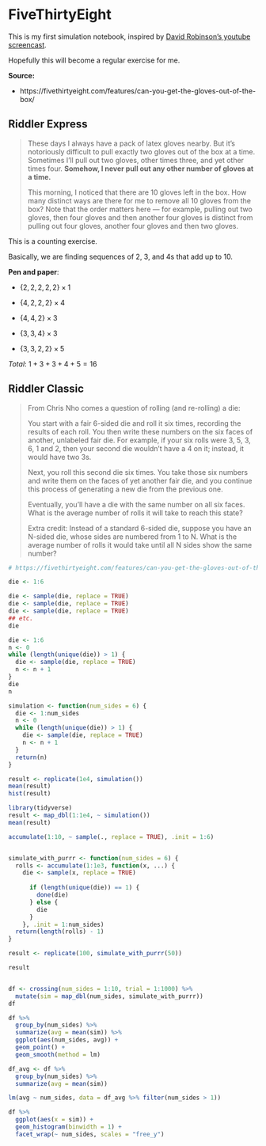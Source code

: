 # FiveThirtyEight

This is my first simulation notebook, inspired by [David Robinson's youtube screencast](https://www.youtube.com/watch?v=XEsNpxl5b1M).

Hopefully this will become a regular exercise for me.

**Source:**

-   https://fivethirtyeight.com/features/can-you-get-the-gloves-out-of-the-box/

## Riddler Express

> These days I always have a pack of latex gloves nearby. But it's notoriously difficult to pull exactly two gloves out of the box at a time. Sometimes I'll pull out two gloves, other times three, and yet other times four. **Somehow, I never pull out any other number of gloves at a time.**
>
> This morning, I noticed that there are 10 gloves left in the box. How many distinct ways are there for me to remove all 10 gloves from the box? Note that the order matters here --- for example, pulling out two gloves, then four gloves and then another four gloves is distinct from pulling out four gloves, another four gloves and then two gloves.

This is a counting exercise.

Basically, we are finding sequences of 2, 3, and 4s that add up to 10.

**Pen and paper**:

-   $\{2, 2, 2, 2, 2\} \times 1$

-   $\{4, 2, 2, 2\} \times 4$

-   $\{4, 4, 2\} \times 3$

-   $\{3, 3, 4\} \times 3$

-   $\{3, 3, 2, 2\} \times 5$

*Total*: $1 + 3 + 3 + 4 + 5 = 16$

## Riddler Classic

> From Chris Nho comes a question of rolling (and re-rolling) a die:
>
> You start with a fair 6-sided die and roll it six times, recording the results of each roll. You then write these numbers on the six faces of another, unlabeled fair die. For example, if your six rolls were 3, 5, 3, 6, 1 and 2, then your second die wouldn't have a 4 on it; instead, it would have two 3s.
>
> Next, you roll this second die six times. You take those six numbers and write them on the faces of yet another fair die, and you continue this process of generating a new die from the previous one.
>
> Eventually, you'll have a die with the same number on all six faces. What is the average number of rolls it will take to reach this state?
>
> Extra credit: Instead of a standard 6-sided die, suppose you have an N-sided die, whose sides are numbered from 1 to N. What is the average number of rolls it would take until all N sides show the same number?

```r
# https://fivethirtyeight.com/features/can-you-get-the-gloves-out-of-the-box/

die <- 1:6

die <- sample(die, replace = TRUE)
die <- sample(die, replace = TRUE)
die <- sample(die, replace = TRUE)
## etc.
die

die <- 1:6
n <- 0
while (length(unique(die)) > 1) {
  die <- sample(die, replace = TRUE)
  n <- n + 1
}
die
n

simulation <- function(num_sides = 6) {
  die <- 1:num_sides
  n <- 0
  while (length(unique(die)) > 1) {
    die <- sample(die, replace = TRUE)
    n <- n + 1
  }
  return(n)
}

result <- replicate(1e4, simulation())
mean(result)
hist(result)

library(tidyverse)
result <- map_dbl(1:1e4, ~ simulation())
mean(result)

accumulate(1:10, ~ sample(., replace = TRUE), .init = 1:6)


simulate_with_purrr <- function(num_sides = 6) {
  rolls <- accumulate(1:1e3, function(x, ...) {
    die <- sample(x, replace = TRUE) 
  
      if (length(unique(die)) == 1) {
        done(die)
      } else {
        die
      }
    }, .init = 1:num_sides)
  return(length(rolls) - 1)
}

result <- replicate(100, simulate_with_purrr(50))

result


df <- crossing(num_sides = 1:10, trial = 1:1000) %>% 
  mutate(sim = map_dbl(num_sides, simulate_with_purrr))
df

df %>% 
  group_by(num_sides) %>% 
  summarize(avg = mean(sim)) %>% 
  ggplot(aes(num_sides, avg)) + 
  geom_point() + 
  geom_smooth(method = lm)

df_avg <- df %>% 
  group_by(num_sides) %>% 
  summarize(avg = mean(sim))

lm(avg ~ num_sides, data = df_avg %>% filter(num_sides > 1))

df %>% 
  ggplot(aes(x = sim)) + 
  geom_histogram(binwidth = 1) + 
  facet_wrap(~ num_sides, scales = "free_y")
```
